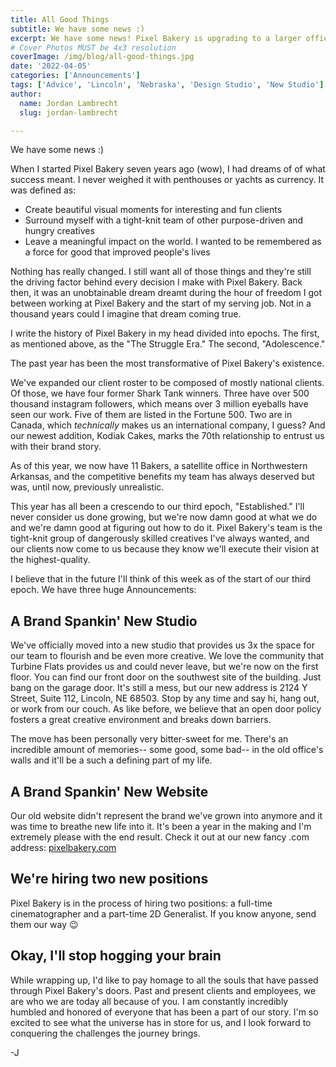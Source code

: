 ```yaml
---
title: All Good Things
subtitle: We have some news :)
excerpt: We have some news! Pixel Bakery is upgrading to a larger office, increasing our staff size, and continuing to kill it.
# Cover Photos MUST be 4x3 resolution
coverImage: /img/blog/all-good-things.jpg
date: '2022-04-05'
categories: ['Announcements']
tags: ['Advice', 'Lincoln', 'Nebraska', 'Design Studio', 'New Studio']
author:
  name: Jordan Lambrecht
  slug: jordan-lambrecht

---
```

We have some news :)

When I started Pixel Bakery seven years ago (wow), I had dreams of of what success meant. I never weighed it with penthouses or yachts as currency. It was defined as:

-   Create beautiful visual moments for interesting and fun clients
-   Surround myself with a tight-knit team of other purpose-driven and hungry creatives
-   Leave a meaningful impact on the world. I wanted to be remembered as a force for good that improved people's lives

Nothing has really changed. I still want all of those things and they're still the driving factor behind every decision I make with Pixel Bakery. Back then, it was an unobtainable dream dreamt during the hour of freedom I got between working at Pixel Bakery and the start of my serving job. Not in a thousand years could I imagine that dream coming true.

I write the history of Pixel Bakery in my head divided into epochs. The first, as mentioned above, as the "The Struggle Era." The second, "Adolescence."

The past year has been the most transformative of Pixel Bakery's existence.

We've expanded our client roster to be composed of mostly national clients. Of those, we have four former Shark Tank winners. Three have over 500 thousand instagram followers, which means over 3 million eyeballs have seen our work. Five of them are listed in the Fortune 500. Two are in Canada, which *technically* makes us an international company, I guess? And our newest addition, Kodiak Cakes, marks the 70th relationship to entrust us with their brand story.

As of this year, we now have 11 Bakers, a satellite office in Northwestern Arkansas, and the competitive benefits my team has always deserved but was, until now, previously unrealistic.

This year has all been a crescendo to our third epoch, "Established." I'll never consider us done growing, but we're now damn good at what we do and we're damn good at figuring out how to do it. Pixel Bakery's team is the tight-knit group of dangerously skilled creatives I've always wanted, and our clients now come to us because they know we'll execute their vision at the highest-quality.

I believe that in the future I'll think of this week as of the start of our third epoch. We have three huge Announcements:

## A Brand Spankin' New Studio

We've officially moved into a new studio that provides us 3x the space for our team to flourish and be even more creative. We love the community that Turbine Flats provides us and could never leave, but we're now on the first floor. You can find our front door on the southwest site of the building. Just bang on the garage door. It's still a mess, but our new address is 2124 Y Street, Suite 112, Lincoln, NE 68503. Stop by any time and say hi, hang out, or work from our couch. As like before, we believe that an open door policy fosters a great creative environment and breaks down barriers.

The move has been personally very bitter-sweet for me. There's an incredible amount of memories-- some good, some bad-- in the old office's walls and it'll be a such a defining part of my life.

## A Brand Spankin' New Website

Our old website didn't represent the brand we've grown into anymore and it was time to breathe new life into it. It's been a year in the making and I'm extremely please with the end result. Check it out at our new fancy .com address: [pixelbakery.com](https://pixelbakery.com/)

## We're hiring two new positions

Pixel Bakery is in the process of hiring two positions: a full-time cinematographer and a part-time 2D Generalist. If you know anyone, send them our way 😉

## Okay, I'll stop hogging your brain

While wrapping up, I'd like to pay homage to all the souls that have passed through Pixel Bakery's doors. Past and present clients and employees, we are who we are today all because of you. I am constantly incredibly humbled and honored of everyone that has been a part of our story. I'm so excited to see what the universe has in store for us, and I look forward to conquering the challenges the journey brings.

-J

[](https://medium.com/m/signin?actionUrl=https%3A%2F%2Fmedium.com%2F_%2Fvote%2Fp%2F634c4989fd80&operation=register&redirect=https%3A%2F%2Fpixelbakery.medium.com%2Fall-good-things-634c4989fd80&user=Pixel+Bakery&userId=c5edb7b5d543&source=-----634c4989fd80---------------------clap_footer--------------)

[](https://medium.com/m/signin?actionUrl=https%3A%2F%2Fmedium.com%2F_%2Fvote%2Fp%2F634c4989fd80&operation=register&redirect=https%3A%2F%2Fpixelbakery.medium.com%2Fall-good-things-634c4989fd80&user=Pixel+Bakery&userId=c5edb7b5d543&source=-----634c4989fd80---------------------clap_footer--------------)

[](https://medium.com/m/signin?actionUrl=https%3A%2F%2Fmedium.com%2F_%2Fbookmark%2Fp%2F634c4989fd80&operation=register&redirect=https%3A%2F%2Fpixelbakery.medium.com%2Fall-good-things-634c4989fd80&source=--------------------------bookmark_footer--------------)